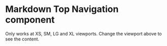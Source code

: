 
<Meta
  title="Newskit/TopNavigation"
  component={TopNav}
/>

# Markdown Top Navigation component
Only works at XS, SM, LG and XL viewports. Change the viewport above to see the content.

<Canvas>
  <Story name="TopNav">
    <NewsKitProvider theme={TimesWebLightTheme}>
      <TopNav mainMenu={data.mainMenuItems} accountMenu={data.accountMenuItems} isLoggedIn={boolean('Is logged in', false)} />
    </NewsKitProvider>
  </Story>
</Canvas>



